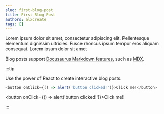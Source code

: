 ```yaml
---
slug: first-blog-post
title: First Blog Post
authors: alxcreate
tags: []
---
```


Lorem ipsum dolor sit amet, consectetur adipiscing elit. Pellentesque elementum dignissim ultricies. Fusce rhoncus ipsum tempor eros aliquam consequat. Lorem ipsum dolor sit amet

<!--truncate-->

Blog posts support [Docusaurus Markdown features](https://docusaurus.io/docs/markdown-features), such as [MDX](https://mdxjs.com/).

:::tip

Use the power of React to create interactive blog posts.

```js
<button onClick={() => alert('button clicked!')}>Click me!</button>
```

<button onClick={() => alert('button clicked!')}>Click me!</button>

:::
